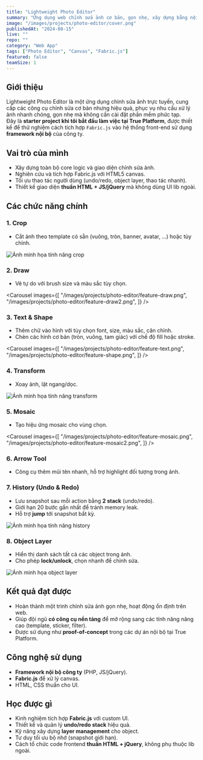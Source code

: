 ```yaml
---
title: "Lightweight Photo Editor"
summary: "Ứng dụng web chỉnh sửa ảnh cơ bản, gọn nhẹ, xây dựng bằng nội bộ framework PHP + JS/jQuery, tận dụng Fabric.js cho canvas."
image: "/images/projects/photo-editor/cover.png"
publishedAt: "2024-08-15"
live: ""  
repo: ""  
category: "Web App"
tags: ["Photo Editor", "Canvas", "Fabric.js"]
featured: false
teamSize: 1
---
```


## Giới thiệu

Lightweight Photo Editor là một ứng dụng chỉnh sửa ảnh trực tuyến, cung cấp các công cụ chỉnh sửa cơ bản nhưng hiệu quả, phục vụ nhu cầu xử lý ảnh nhanh chóng, gọn nhẹ mà không cần cài đặt phần mềm phức tạp.  
Đây là **starter project khi tôi bắt đầu làm việc tại True Platform**, được thiết kế để thử nghiệm cách tích hợp `Fabric.js` vào hệ thống front-end sử dụng **framework nội bộ** của công ty.

## Vai trò của mình

- Xây dựng toàn bộ core logic và giao diện chỉnh sửa ảnh.  
- Nghiên cứu và tích hợp Fabric.js với HTML5 canvas.  
- Tối ưu thao tác người dùng (undo/redo, object layer, thao tác nhanh).  
- Thiết kế giao diện **thuần HTML + JS/jQuery** mà không dùng UI lib ngoài.

## Các chức năng chính

### 1. Crop
- Cắt ảnh theo template có sẵn (vuông, tròn, banner, avatar, …) hoặc tùy chỉnh.  

<Image
  src="/images/projects/photo-editor/feature-crop.png"
  alt="Ảnh minh họa tính năng crop"
  width={1919}
  height={908}
  className="w-full h-auto"
/>

### 2. Draw
- Vẽ tự do với brush size và màu sắc tùy chọn.  

<Carousel
  images={[
    "/images/projects/photo-editor/feature-draw.png",
    "/images/projects/photo-editor/feature-draw2.png",
  ]}
/>

### 3. Text & Shape
- Thêm chữ vào hình với tùy chọn font, size, màu sắc, căn chỉnh.  
- Chèn các hình cơ bản (tròn, vuông, tam giác) với chế độ fill hoặc stroke.  

<Carousel
  images={[
    "/images/projects/photo-editor/feature-text.png",
    "/images/projects/photo-editor/feature-shape.png",
  ]}
/>

### 4. Transform
- Xoay ảnh, lật ngang/dọc.  

<Image
  src="/images/projects/photo-editor/feature-transform.png"
  alt="Ảnh minh họa tính năng transform"
  width={1919}
  height={908}
  className="w-full h-auto"
/>

### 5. Mosaic
- Tạo hiệu ứng mosaic cho vùng chọn.  

<Carousel
  images={[
    "/images/projects/photo-editor/feature-mosaic.png",
    "/images/projects/photo-editor/feature-mosaic2.png",
  ]}
/>

### 6. Arrow Tool
- Công cụ thêm mũi tên nhanh, hỗ trợ highlight đối tượng trong ảnh.  

### 7. History (Undo & Redo)
- Lưu snapshot sau mỗi action bằng **2 stack** (undo/redo).  
- Giới hạn 20 bước gần nhất để tránh memory leak.  
- Hỗ trợ **jump** tới snapshot bất kỳ.  

<Image
  src="/images/projects/photo-editor/feature-history.png"
  alt="Ảnh minh họa tính năng history"
  width={1919}
  height={908}
  className="w-full h-auto"
/>

### 8. Object Layer
- Hiển thị danh sách tất cả các object trong ảnh.  
- Cho phép **lock/unlock**, chọn nhanh để chỉnh sửa.  

<Image
  src="/images/projects/photo-editor/feature-object-layer.png"
  alt="Ảnh minh họa object layer"
  width={1919}
  height={908}
  className="w-full h-auto"
/>

## Kết quả đạt được

- Hoàn thành một trình chỉnh sửa ảnh gọn nhẹ, hoạt động ổn định trên web.  
- Giúp đội ngũ **có công cụ nền tảng** để mở rộng sang các tính năng nâng cao (template, sticker, filter).  
- Được sử dụng như **proof-of-concept** trong các dự án nội bộ tại True Platform.  

## Công nghệ sử dụng

- **Framework nội bộ công ty** (PHP, JS/jQuery).  
- **Fabric.js** để xử lý canvas.  
- HTML, CSS thuần cho UI.  

## Học được gì

- Kinh nghiệm tích hợp **Fabric.js** với custom UI.  
- Thiết kế và quản lý **undo/redo stack** hiệu quả.  
- Kỹ năng xây dựng **layer management** cho object.  
- Tư duy tối ưu bộ nhớ (snapshot giới hạn).  
- Cách tổ chức code frontend **thuần HTML + jQuery**, không phụ thuộc lib ngoài.
